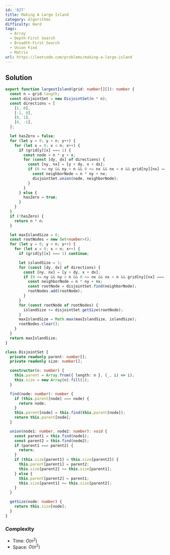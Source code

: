 ```yaml
---
id: '827'
title: Making A Large Island
category: Algorithms
difficulty: Hard
tags:
  - Array
  - Depth-First Search
  - Breadth-First Search
  - Union Find
  - Matrix
url: https://leetcode.com/problems/making-a-large-island
---
```


## Solution

```typescript showLineNumbers
export function largestIsland(grid: number[][]): number {
  const n = grid.length;
  const disjointSet = new DisjointSet(n * n);
  const directions = [
    [1, 0],
    [-1, 0],
    [0, 1],
    [0, -1],
  ];

  let hasZero = false;
  for (let y = 0; y < n; y++) {
    for (let x = 0; x < n; x++) {
      if (grid[y][x] === 1) {
        const node = n * y + x;
        for (const [dy, dx] of directions) {
          const [ny, nx] = [y + dy, x + dx];
          if (0 <= ny && ny < n && 0 <= nx && nx < n && grid[ny][nx] === 1) {
            const neighborNode = n * ny + nx;
            disjointSet.union(node, neighborNode);
          }
        }
      } else {
        hasZero = true;
      }
    }
  }
  if (!hasZero) {
    return n * n;
  }

  let maxIslandSize = 0;
  const rootNodes = new Set<number>();
  for (let y = 0; y < n; y++) {
    for (let x = 0; x < n; x++) {
      if (grid[y][x] === 1) continue;

      let islandSize = 1;
      for (const [dy, dx] of directions) {
        const [ny, nx] = [y + dy, x + dx];
        if (0 <= ny && ny < n && 0 <= nx && nx < n && grid[ny][nx] === 1) {
          const neighborNode = n * ny + nx;
          const rootNode = disjointSet.find(neighborNode);
          rootNodes.add(rootNode);
        }
      }
      for (const rootNode of rootNodes) {
        islandSize += disjointSet.getSize(rootNode);
      }
      maxIslandSize = Math.max(maxIslandSize, islandSize);
      rootNodes.clear();
    }
  }
  return maxIslandSize;
}

class DisjointSet {
  private readonly parent: number[];
  private readonly size: number[];

  constructor(n: number) {
    this.parent = Array.from({ length: n }, (_, i) => i);
    this.size = new Array(n).fill(1);
  }

  find(node: number): number {
    if (this.parent[node] === node) {
      return node;
    }
    this.parent[node] = this.find(this.parent[node]);
    return this.parent[node];
  }

  union(node1: number, node2: number): void {
    const parent1 = this.find(node1);
    const parent2 = this.find(node2);
    if (parent1 === parent2) {
      return;
    }
    if (this.size[parent1] < this.size[parent2]) {
      this.parent[parent1] = parent2;
      this.size[parent2] += this.size[parent1];
    } else {
      this.parent[parent2] = parent1;
      this.size[parent1] += this.size[parent2];
    }
  }

  getSize(node: number) {
    return this.size[node];
  }
}
```

### Complexity

- Time: $O(n^2)$
- Space: $O(n^2)$

